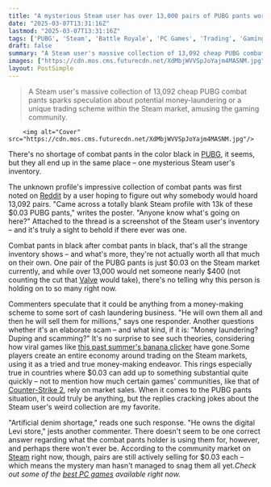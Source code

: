 ```yaml
---
title: "A mysterious Steam user has over 13,000 pairs of PUBG pants worth just 3 cents in his inventory, and players can't figure out whether it's hoarding or money laundering"
date: "2025-03-07T13:31:16Z"
lastmod: "2025-03-07T13:31:16Z"
tags: ['PUBG', 'Steam', 'Battle Royale', 'PC Games', 'Trading', 'Gaming Economy']
draft: false
summary: "A Steam user's massive collection of 13,092 cheap PUBG combat pants sparks speculation about potential money-laundering or a unique trading scheme within the Steam market,  amusing the gaming community."
images: ["https://cdn.mos.cms.futurecdn.net/XdMbjWVVSpJoYajm4MASNM.jpg"]
layout: PostSimple
---
```

> A Steam user's massive collection of 13,092 cheap PUBG combat pants sparks speculation about potential money-laundering or a unique trading scheme within the Steam market,  amusing the gaming community.


        <img alt="Cover" src="https://cdn.mos.cms.futurecdn.net/XdMbjWVVSpJoYajm4MASNM.jpg"/>
        
There's no shortage of combat pants in the color black in [<u>PUBG</u>](https://www.gamesradar.com/games/battle-royale/pubg/), it seems, but they all end up in the same place – one mysterious Steam user's inventory.

The unknown profile's impressive collection of combat pants was first noted on [<u>Reddit</u>](https://www.reddit.com/r/Steam/comments/1j5c2fd/came_across_a_totally_blank_steam_profile_with/) by a user hoping to figure out why somebody would hoard 13,092 pairs. "Came across a totally blank Steam profile with 13k of these $0.03 PUBG pants," writes the poster. "Anyone know what's going on here?" Attached to the thread is a screenshot of the Steam user's inventory – and it's truly a sight to behold if there ever was one.

Combat pants in black after combat pants in black, that's all the strange inventory shows – and what's more, they're not actually worth all that much on their own. One pair of the PUBG pants is just $0.03 on the Steam market currently, and while over 13,000 would net someone nearly $400 (not counting the cut that [<u>Valve</u>](https://www.gamesradar.com/tag/valve/) would take), there's no telling why this person is holding on to so many right now.

Commenters speculate that it could be anything from a money-making scheme to some sort of cash laundering business. "He will own them all and then he will sell them for millions," says one responder. Another questions whether it's an elaborate scam – and what kind, if it is: "Money laundering? Duping and scamming?" It's no surprise to see such theories, considering how viral games like [<u>this past summer's banana clicker</u>](https://www.gamesradar.com/games/if-it-goes-viral-on-steam-itll-get-cloned-wildly-popular-banana-clicker-currently-beating-elden-ring-by-steam-players-spawns-apple-and-melon-competitors/) have gone.Some players create an entire economy around trading on the Steam markets, using it as a tried and true money-making endeavor. This rings especially true in countries where $0.03 can add up to something substantial quite quickly – not to mention how much certain games' communities, like that of [<u>Counter-Strike 2</u>](https://www.gamesradar.com/counter-strike-2-guide/), rely on market sales. When it comes to the PUBG pants situation, it could truly be anything, but the replies cracking jokes about the Steam user's weird collection are my favorite.

"Artificial denim shortage," reads one such response. "He owns the digital Levi store," jests another commenter. There doesn't seem to be one correct answer regarding what the combat pants holder is using them for, however, and perhaps there won't ever be. According to the community market on [<u>Steam</u>](https://steamcommunity.com/market/listings/578080/Combat%20Pants%20%28Black%29) right now, though, pairs are still actively selling for $0.03 each – which means the mystery man hasn't managed to snag them all yet.*Check out some of the *[<u><em>best PC games</em></u>](https://www.gamesradar.com/best-pc-games/)* available right now.*
        